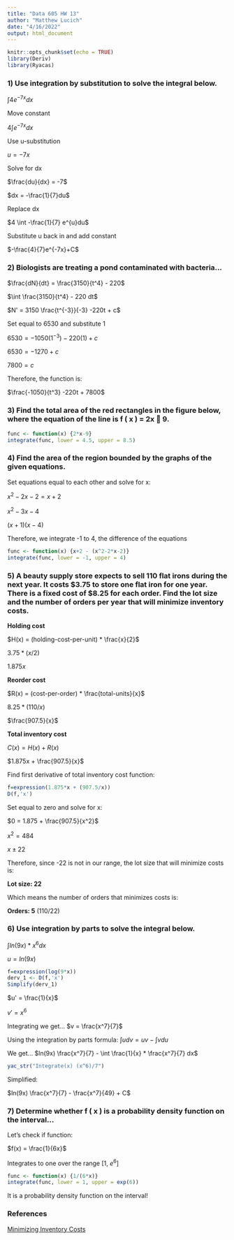 ```yaml
---
title: "Data 605 HW 13"
author: "Matthew Lucich"
date: "4/16/2022"
output: html_document
---
```


```r
knitr::opts_chunk$set(echo = TRUE)
library(Deriv)
library(Ryacas)
```

### 1) Use integration by substitution to solve the integral below.

$\int 4 e^{-7x}dx$

Move constant

$4 \int e^{-7x}dx$

Use u-substitution

$u = -7x$

Solve for dx

$\frac{du}{dx} = -7$

$dx = -\frac{1}{7}du$

Replace dx

$4 \int -\frac{1}{7} e^{u}du$

Substitute u back in and add constant

$-\frac{4}{7}e^{-7x}+C$


### 2) Biologists are treating a pond contaminated with bacteria...

$\frac{dN}{dt} = \frac{3150}{t^4} - 220$

$\int \frac{3150}{t^4} - 220 dt$

$N' = 3150 \frac{t^{-3}}{-3} -220t + c$

Set equal to 6530 and substitute 1

$6530 = -1050  (1^{-3}) -220(1) + c$

$6530 = -1270 + c$

$7800 = c$

Therefore, the function is:

$\frac{-1050}{t^3} -220t + 7800$



### 3) Find the total area of the red rectangles in the figure below, where the equation of the line is f ( x ) = 2x  9.


```r

func <- function(x) {2*x-9}
integrate(func, lower = 4.5, upper = 8.5)

```



### 4) Find the area of the region bounded by the graphs of the given equations.

Set equations equal to each other and solve for x:

$x^2-2x-2=x+2$

$x^2-3x-4$

$(x+1)(x-4)$

Therefore, we integrate -1 to 4, the difference of the equations

```r

func <- function(x) {x+2 - (x^2-2*x-2)}
integrate(func, lower = -1, upper = 4)

```


### 5) A beauty supply store expects to sell 110 flat irons during the next year. It costs $3.75 to store one flat iron for one year. There is a fixed cost of $8.25 for each order. Find the lot size and the number of orders per year that will minimize inventory costs.

**Holding cost**

$H(x) = (holding-cost-per-unit) * \frac{x}{2}$

$3.75  * (x/2)$

$1.875x$

**Reorder cost**

$R(x) = (cost-per-order) * \frac{total-units}{x}$

$8.25 * (110/x)$

$\frac{907.5}{x}$

**Total inventory cost**

$C(x) = H(x) + R(x)$

$1.875x + \frac{907.5}{x}$


Find first derivative of total inventory cost function:

```r

f=expression(1.875*x + (907.5/x))
D(f,'x')

```

Set equal to zero and solve for x:

$0 = 1.875 + \frac{907.5}{x^2}$

$x^2 = 484$

$x\pm22$

Therefore, since -22 is not in our range, the lot size that will minimize costs is:

**Lot size: 22**

Which means the number of orders that minimizes costs is:

**Orders: 5** (110/22)


### 6)  Use integration by parts to solve the integral below.

$\int ln(9x) * x^6 dx$

$u = ln(9x)$

```r

f=expression(log(9*x))
derv_1 <- D(f,'x')
Simplify(derv_1)

```

$u' = \frac{1}{x}$

$v' = x^6$

Integrating we get...
$v = \frac{x^7}{7}$

Using the integration by parts formula:
$\int udv = uv - \int vdu$

We get...
$ln(9x) \frac{x^7}{7} - \int \frac{1}{x} * \frac{x^7}{7} dx$

```r

yac_str("Integrate(x) (x^6)/7")

```

Simplified:

$ln(9x) \frac{x^7}{7} - \frac{x^7}{49} + C$


### 7) Determine whether f ( x ) is a probability density function on the interval...

Let's check if function:

$f(x) = \frac{1}{6x}$

Integrates to one over the range [1, $e^6$]

```r

func <- function(x) {1/(6*x)}
integrate(func, lower = 1, upper = exp(6))

```

It is a probability density function on the interval!


### References

[Minimizing Inventory Costs](https://www.youtube.com/watch?v=EbNQZqsQyz0)
